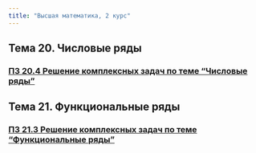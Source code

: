 ```yaml
---
title: "Высшая математика, 2 курс"
---
```


## Тема 20. Числовые ряды

### [ПЗ 20.4 Решение комплексных задач по теме "Числовые ряды"](t20-4.qmd)

## Тема 21. Функциональные ряды

### [ПЗ 21.3 Решение комплексных задач по теме "Функциональные ряды"](t21-3.qmd)



